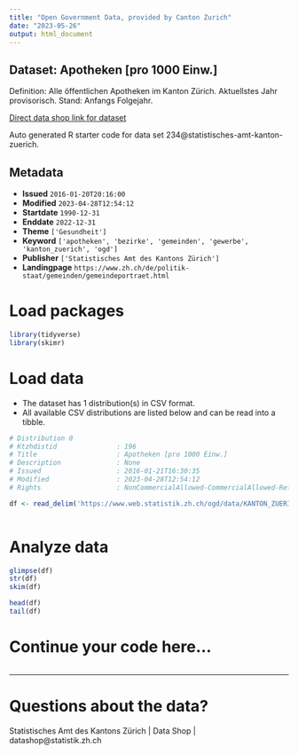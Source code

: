 ```yaml
---
title: "Open Government Data, provided by Canton Zurich"
date: "2023-05-26"
output: html_document
---
```


## Dataset: Apotheken [pro 1000 Einw.]

Definition: Alle öffentlichen Apotheken im Kanton Zürich. Aktuellstes Jahr provisorisch. Stand: Anfangs Folgejahr.

[Direct data shop link for dataset](https://www.zh.ch/de/politik-staat/opendata.html#/datasets/234@statistisches-amt-kanton-zuerich)

Auto generated R starter code for data set 234@statistisches-amt-kanton-zuerich.

## Metadata

- **Issued** `2016-01-20T20:16:00`
- **Modified** `2023-04-28T12:54:12`
- **Startdate** `1990-12-31`
- **Enddate** `2022-12-31`
- **Theme** `['Gesundheit']`
- **Keyword** `['apotheken', 'bezirke', 'gemeinden', 'gewerbe', 'kanton_zuerich', 'ogd']`
- **Publisher** `['Statistisches Amt des Kantons Zürich']`
- **Landingpage** `https://www.zh.ch/de/politik-staat/gemeinden/gemeindeportraet.html`


# Load packages

```r

library(tidyverse)
library(skimr)

```

# Load data

-   The dataset has 1 distribution(s) in CSV format.
-   All available CSV distributions are listed below and can be read into a tibble.

```r

# Distribution 0
# Ktzhdistid               : 196
# Title                    : Apotheken [pro 1000 Einw.]
# Description              : None
# Issued                   : 2016-01-21T16:30:35
# Modified                 : 2023-04-28T12:54:12
# Rights                   : NonCommercialAllowed-CommercialAllowed-ReferenceRequired

df <- read_delim('https://www.web.statistik.zh.ch/ogd/data/KANTON_ZUERICH_547.csv')



```

# Analyze data

```r

glimpse(df)
str(df)
skim(df)

head(df)
tail(df)

```

# Continue your code here...

```r

```

------------------------------------------------------------------------

# Questions about the data?

Statistisches Amt des Kantons Zürich | Data Shop | datashop@statistik.zh.ch

